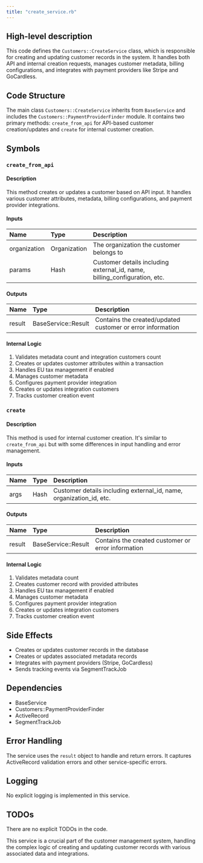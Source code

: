 ```yaml
---
title: "create_service.rb"
---
```


## High-level description
This code defines the `Customers::CreateService` class, which is responsible for creating and updating customer records in the system. It handles both API and internal creation requests, manages customer metadata, billing configurations, and integrates with payment providers like Stripe and GoCardless.

## Code Structure
The main class `Customers::CreateService` inherits from `BaseService` and includes the `Customers::PaymentProviderFinder` module. It contains two primary methods: `create_from_api` for API-based customer creation/updates and `create` for internal customer creation.

## Symbols

### `create_from_api`
#### Description
This method creates or updates a customer based on API input. It handles various customer attributes, metadata, billing configurations, and payment provider integrations.

#### Inputs
| Name | Type | Description |
|:-----|:-----|:------------|
| organization | Organization | The organization the customer belongs to |
| params | Hash | Customer details including external_id, name, billing_configuration, etc. |

#### Outputs
| Name | Type | Description |
|:-----|:-----|:------------|
| result | BaseService::Result | Contains the created/updated customer or error information |

#### Internal Logic
1. Validates metadata count and integration customers count
2. Creates or updates customer attributes within a transaction
3. Handles EU tax management if enabled
4. Manages customer metadata
5. Configures payment provider integration
6. Creates or updates integration customers
7. Tracks customer creation event

### `create`
#### Description
This method is used for internal customer creation. It's similar to `create_from_api` but with some differences in input handling and error management.

#### Inputs
| Name | Type | Description |
|:-----|:-----|:------------|
| args | Hash | Customer details including external_id, name, organization_id, etc. |

#### Outputs
| Name | Type | Description |
|:-----|:-----|:------------|
| result | BaseService::Result | Contains the created customer or error information |

#### Internal Logic
1. Validates metadata count
2. Creates customer record with provided attributes
3. Handles EU tax management if enabled
4. Manages customer metadata
5. Configures payment provider integration
6. Creates or updates integration customers
7. Tracks customer creation event

## Side Effects
- Creates or updates customer records in the database
- Creates or updates associated metadata records
- Integrates with payment providers (Stripe, GoCardless)
- Sends tracking events via SegmentTrackJob

## Dependencies
- BaseService
- Customers::PaymentProviderFinder
- ActiveRecord
- SegmentTrackJob

## Error Handling
The service uses the `result` object to handle and return errors. It captures ActiveRecord validation errors and other service-specific errors.

## Logging
No explicit logging is implemented in this service.

## TODOs
There are no explicit TODOs in the code.

This service is a crucial part of the customer management system, handling the complex logic of creating and updating customer records with various associated data and integrations.